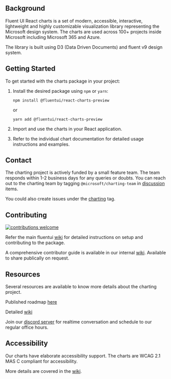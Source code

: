 
<Meta title="Introduction" />

## Background

Fluent UI React charts is a set of modern, accessible, interactive, lightweight and highly customizable visualization library representing the Microsoft design system. The charts are used across 100+ projects inside Microsoft including Microsoft 365 and Azure.

The library is built using D3 (Data Driven Documents) and fluent v9 design system.

## Getting Started

To get started with the charts package in your project:

1. Install the desired package using `npm` or `yarn`:

   ```
   npm install @fluentui/react-charts-preview
   ```

   or

   ```
   yarn add @fluentui/react-charts-preview
   ```

2. Import and use the charts in your React application.

3. Refer to the individual chart documentation for detailed usage instructions and examples.

## Contact

The charting project is actively funded by a small feature team. The team responds within 1-2 business days for any queries or doubts.
You can reach out to the charting team by tagging `@microsoft/charting-team` in [discussion](https://github.com/microsoft/fluentui/discussions) items.

You could also create issues under the [charting](https://github.com/microsoft/fluentui/labels/Package:%20charting) tag.

## Contributing

[![contributions welcome](https://img.shields.io/badge/contributions-welcome-1EAEDB)]()

Refer the main fluentui [wiki](https://github.com/microsoft/fluentui/wiki) for detailed instructions on setup and contributing to the package.

A comprehensive contributor guide is available in our internal [wiki](https://aka.ms/fluentChartingWiki). Available to share publically on request.

## Resources

Several resources are available to know more details about the charting project.

Published roadmap [here](https://aka.ms/fluentChartingRoadmap)

Detailed [wiki](https://aka.ms/fluentChartingWiki)

Join our [discord server](https://aka.ms/FluentCharting/discord) for realtime conversation and schedule to our regular office hours.

## Accessibility

Our charts have elaborate accessibility support. The charts are WCAG 2.1 MAS C compliant for accessibility.

More details are covered in the [wiki](https://aka.ms/fluentChartingWiki).
